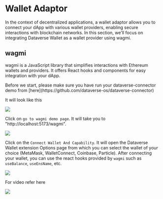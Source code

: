 # Wallet Adaptor

In the context of decentralized applications, a wallet adaptor allows you to connect your dApp 
with various wallet providers, enabling secure interactions with blockchain networks. 
In this section, we'll focus on integrating Dataverse Wallet as a wallet provider using wagmi.

## wagmi

wagmi is a JavaScript library that simplifies interactions with Ethereum wallets and providers.
It offers React hooks and components for easy integration with your dApp.

<Callout type="warning" emoji="⚠️">
  Before we start, please make sure you have run your dataverse-connector demo from [here](https://github.com/dataverse-os/dataverse-connector)
</Callout>

It will look like this

<img src="/images/wallet-adaptor/demo.png" />

Click on `go to wagmi demo page`. It will take you to "http://localhost:5173/wagmi".

<img src="/images/wallet-adaptor/wagmi.png" />

Click on the `Connect Wallet And Capability`. It will open the Dataverse Wallet extension Options page 
from which you can select the wallet of your choice (MetaMask, WalletConnect, Coinbase, Particle).
After connecting your wallet, you can use the react hooks provided by `wagmi` such as `useBalance`, `useEnsName`, etc.

<img src="/images/wallet-adaptor/result.png" />

For video refer here

<img src="/images/wallet-adaptor/wallet-adaptor.mp4" />